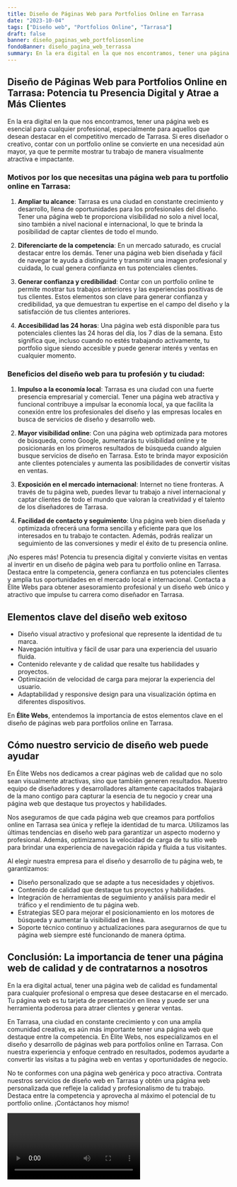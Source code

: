```yaml
---
title: Diseño de Páginas Web para Portfolios Online en Tarrasa
date: "2023-10-04"
tags: ["Diseño web", "Portfolios Online", "Tarrasa"]
draft: false
banner: diseño_paginas_web_portfoliosonline
fondoBanner: diseño_pagina_web_terrassa
summary: En la era digital en la que nos encontramos, tener una página web es esencial para cualquier profesional, especialmente para aquellos que desean destacar en el competitivo mercado de Tarrasa. Si eres diseñador o creativo, contar con un portfolio online se convierte en una necesidad aún mayor, ya que te permite mostrar tu trabajo de manera visualmente atractiva e impactante.
---
```



## Diseño de Páginas Web para Portfolios Online en Tarrasa: Potencia tu Presencia Digital y Atrae a Más Clientes

En la era digital en la que nos encontramos, tener una página web es esencial para cualquier profesional, especialmente para aquellos que desean destacar en el competitivo mercado de Tarrasa. Si eres diseñador o creativo, contar con un portfolio online se convierte en una necesidad aún mayor, ya que te permite mostrar tu trabajo de manera visualmente atractiva e impactante.

### Motivos por los que necesitas una página web para tu portfolio online en Tarrasa:

1. **Ampliar tu alcance**: Tarrasa es una ciudad en constante crecimiento y desarrollo, llena de oportunidades para los profesionales del diseño. Tener una página web te proporciona visibilidad no solo a nivel local, sino también a nivel nacional e internacional, lo que te brinda la posibilidad de captar clientes de todo el mundo.

2. **Diferenciarte de la competencia**: En un mercado saturado, es crucial destacar entre los demás. Tener una página web bien diseñada y fácil de navegar te ayuda a distinguirte y transmitir una imagen profesional y cuidada, lo cual genera confianza en tus potenciales clientes.

3. **Generar confianza y credibilidad**: Contar con un portfolio online te permite mostrar tus trabajos anteriores y las experiencias positivas de tus clientes. Estos elementos son clave para generar confianza y credibilidad, ya que demuestran tu expertise en el campo del diseño y la satisfacción de tus clientes anteriores.

4. **Accesibilidad las 24 horas**: Una página web está disponible para tus potenciales clientes las 24 horas del día, los 7 días de la semana. Esto significa que, incluso cuando no estés trabajando activamente, tu portfolio sigue siendo accesible y puede generar interés y ventas en cualquier momento.

### Beneficios del diseño web para tu profesión y tu ciudad:

1. **Impulso a la economía local**: Tarrasa es una ciudad con una fuerte presencia empresarial y comercial. Tener una página web atractiva y funcional contribuye a impulsar la economía local, ya que facilita la conexión entre los profesionales del diseño y las empresas locales en busca de servicios de diseño y desarrollo web.

2. **Mayor visibilidad online**: Con una página web optimizada para motores de búsqueda, como Google, aumentarás tu visibilidad online y te posicionarás en los primeros resultados de búsqueda cuando alguien busque servicios de diseño en Tarrasa. Esto te brinda mayor exposición ante clientes potenciales y aumenta las posibilidades de convertir visitas en ventas.

3. **Exposición en el mercado internacional**: Internet no tiene fronteras. A través de tu página web, puedes llevar tu trabajo a nivel internacional y captar clientes de todo el mundo que valoran la creatividad y el talento de los diseñadores de Tarrasa.

4. **Facilidad de contacto y seguimiento**: Una página web bien diseñada y optimizada ofrecerá una forma sencilla y eficiente para que los interesados en tu trabajo te contacten. Además, podrás realizar un seguimiento de las conversiones y medir el éxito de tu presencia online.

¡No esperes más! Potencia tu presencia digital y convierte visitas en ventas al invertir en un diseño de página web para tu portfolio online en Tarrasa. Destaca entre la competencia, genera confianza en tus potenciales clientes y amplía tus oportunidades en el mercado local e internacional. Contacta a Élite Webs para obtener asesoramiento profesional y un diseño web único y atractivo que impulse tu carrera como diseñador en Tarrasa.

<GifSeo />

<Cta />

## Elementos clave del diseño web exitoso

- Diseño visual atractivo y profesional que represente la identidad de tu marca.
- Navegación intuitiva y fácil de usar para una experiencia del usuario fluida.
- Contenido relevante y de calidad que resalte tus habilidades y proyectos.
- Optimización de velocidad de carga para mejorar la experiencia del usuario.
- Adaptabilidad y responsive design para una visualización óptima en diferentes dispositivos.

En **Élite Webs**, entendemos la importancia de estos elementos clave en el diseño de páginas web para portfolios online en Tarrasa.

## Cómo nuestro servicio de diseño web puede ayudar

En Élite Webs nos dedicamos a crear páginas web de calidad que no solo sean visualmente atractivas, sino que también generen resultados. Nuestro equipo de diseñadores y desarrolladores altamente capacitados trabajará de la mano contigo para capturar la esencia de tu negocio y crear una página web que destaque tus proyectos y habilidades.

Nos aseguramos de que cada página web que creamos para portfolios online en Tarrasa sea única y refleje la identidad de tu marca. Utilizamos las últimas tendencias en diseño web para garantizar un aspecto moderno y profesional. Además, optimizamos la velocidad de carga de tu sitio web para brindar una experiencia de navegación rápida y fluida a tus visitantes.

Al elegir nuestra empresa para el diseño y desarrollo de tu página web, te garantizamos:

- Diseño personalizado que se adapte a tus necesidades y objetivos.
- Contenido de calidad que destaque tus proyectos y habilidades.
- Integración de herramientas de seguimiento y análisis para medir el tráfico y el rendimiento de tu página web.
- Estrategias SEO para mejorar el posicionamiento en los motores de búsqueda y aumentar la visibilidad en línea.
- Soporte técnico continuo y actualizaciones para asegurarnos de que tu página web siempre esté funcionando de manera óptima.

## Conclusión: La importancia de tener una página web de calidad y de contratarnos a nosotros

En la era digital actual, tener una página web de calidad es fundamental para cualquier profesional o empresa que desee destacarse en el mercado. Tu página web es tu tarjeta de presentación en línea y puede ser una herramienta poderosa para atraer clientes y generar ventas.

En Tarrasa, una ciudad en constante crecimiento y con una amplia comunidad creativa, es aún más importante tener una página web que destaque entre la competencia. En Élite Webs, nos especializamos en el diseño y desarrollo de páginas web para portfolios online en Tarrasa. Con nuestra experiencia y enfoque centrado en resultados, podemos ayudarte a convertir las visitas a tu página web en ventas y oportunidades de negocio.

No te conformes con una página web genérica y poco atractiva. Contrata nuestros servicios de diseño web en Tarrasa y obtén una página web personalizada que refleje la calidad y profesionalismo de tu trabajo. Destaca entre la competencia y aprovecha al máximo el potencial de tu portfolio online. ¡Contáctanos hoy mismo!

<Video />

<CtaBot job="Portfolios Online" city="Tarrasa" />

<Gmaps query="Tarrasa+españa+maps" />
